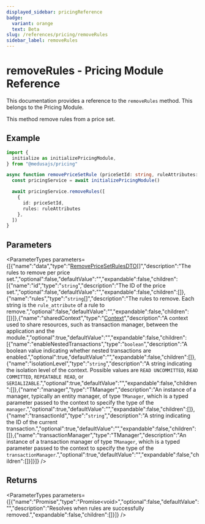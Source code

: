 ```yaml
---
displayed_sidebar: pricingReference
badge:
  variant: orange
  text: Beta
slug: /references/pricing/removeRules
sidebar_label: removeRules
---
```



# removeRules - Pricing Module Reference

This documentation provides a reference to the `removeRules` method. This belongs to the Pricing Module.

This method remove rules from a price set.

## Example

```ts
import {
  initialize as initializePricingModule,
} from "@medusajs/pricing"

async function removePriceSetRule (priceSetId: string, ruleAttributes: []) {
  const pricingService = await initializePricingModule()

  await pricingService.removeRules([
    {
      id: priceSetId,
      rules: ruleAttributes
    },
  ])
}
```

## Parameters

<ParameterTypes parameters={[{"name":"data","type":"[RemovePriceSetRulesDTO](../../interfaces/pricing.RemovePriceSetRulesDTO.mdx)[]","description":"The rules to remove per price set.","optional":false,"defaultValue":"","expandable":false,"children":[{"name":"id","type":"`string`","description":"The ID of the price set.","optional":false,"defaultValue":"","expandable":false,"children":[]},{"name":"rules","type":"`string`[]","description":"The rules to remove. Each string is the `rule_attribute` of a rule to remove.","optional":false,"defaultValue":"","expandable":false,"children":[]}]},{"name":"sharedContext","type":"[Context](../../interfaces/pricing.Context.mdx)","description":"A context used to share resources, such as transaction manager, between the application and the module.","optional":true,"defaultValue":"","expandable":false,"children":[{"name":"enableNestedTransactions","type":"`boolean`","description":"A boolean value indicating whether nested transactions are enabled.","optional":true,"defaultValue":"","expandable":false,"children":[]},{"name":"isolationLevel","type":"`string`","description":"A string indicating the isolation level of the context. Possible values are `READ UNCOMMITTED`, `READ COMMITTED`, `REPEATABLE READ`, or `SERIALIZABLE`.","optional":true,"defaultValue":"","expandable":false,"children":[]},{"name":"manager","type":"TManager","description":"An instance of a manager, typically an entity manager, of type `TManager`, which is a typed parameter passed to the context to specify the type of the `manager`.","optional":true,"defaultValue":"","expandable":false,"children":[]},{"name":"transactionId","type":"`string`","description":"A string indicating the ID of the current transaction.","optional":true,"defaultValue":"","expandable":false,"children":[]},{"name":"transactionManager","type":"TManager","description":"An instance of a transaction manager of type `TManager`, which is a typed parameter passed to the context to specify the type of the `transactionManager`.","optional":true,"defaultValue":"","expandable":false,"children":[]}]}]} />

## Returns

<ParameterTypes parameters={[{"name":"Promise","type":"Promise&#60;void&#62;","optional":false,"defaultValue":"","description":"Resolves when rules are successfully removed.","expandable":false,"children":[]}]} />
